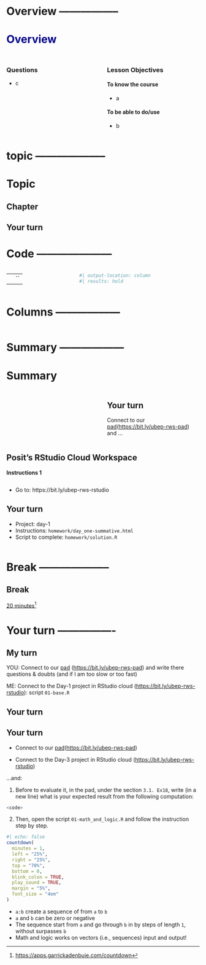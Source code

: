 # Overview -----------------

# Overview {style="color:darkblue;"}

## 

::: columns
::: {.column width="50%"}
### Questions

-   c
:::

::: {.column width="50%"}
### Lesson Objectives

#### To know the course

-   a

#### To be able to do/use

-   b
:::
:::

# topic --------------------

# Topic

## Chapter

::: callout-tip
:::

::: callout-caution
## Your turn
:::

# Code ---------------------

::: columns
::: {.column width="35%"}
|     |      |
|-----|------|
|     | \`\` |
:::

::: {.column width="65%"}
```r
#| output-location: column
#| results: hold

```
:::
:::

# Columns ------------------

::: columns
::: {.column width="50%"}
:::

::: {.column width="50%"}
:::
:::

# Summary ------------------

# Summary

::: columns
::: {.column width="50%"}
::: callout-important
:::
:::

::: {.column width="50%"}
::: callout-caution
## Your turn

Connect to our [pad](https://bit.ly/ubep-rws-pad)(<https://bit.ly/ubep-rws-pad>) and ...
:::
:::
:::

## Posit's RStudio Cloud Workspace

**Instructions 1**

::: columns
::: {.column width="50%"}
-   Go to: https://bit.ly/ubep-rws-rstudio

::: callout-caution
## Your turn

-   Project: day-1
-   Instructions: `homework/day_one-summative.html`
-   Script to complete: `homework/solution.R`
:::
:::

:::

# Break --------------------

## Break

[20 minutes](https://apps.garrickadenbuie.com/countdown/?_inputs_&time=%2220%3A00%22&update_every=%221%22&warn_time=%2204%3A00%22)[^templates-1]

[^templates-1]: <https://apps.garrickadenbuie.com/countdown>

# Your turn ----------------

## My turn

YOU: Connect to our [pad](https://bit.ly/ubep-rws-pad) (<https://bit.ly/ubep-rws-pad>) and write there questions & doubts (and if I am too slow or too fast)

ME: Connect to the Day-1 project in RStudio cloud (<https://bit.ly/ubep-rws-rstudio>): script `01-base.R`


## Your turn

::: callout-caution
## Your turn

-   Connect to our [pad](https://bit.ly/ubep-rws-pad)(<https://bit.ly/ubep-rws-pad>)

-   Connect to the Day-3 project in RStudio cloud (<https://bit.ly/ubep-rws-rstudio>)

...and:
:::

1.  Before to evaluate it, in the pad, under the section `3.1. Ex18`, write (in a new line) what is your expected result from the following computation:

``` r
<code>
```

2.  Then, open the script `01-math_and_logic.R` and follow the instruction step by step.

::: {.fragment .fade-out fragment-index="1"}
```r
#| echo: false
countdown(
  minutes = 1,
  left = "25%",
  right = "25%",
  top = "70%",
  bottom = 0,
  blink_colon = TRUE,
  play_sound = TRUE,
  margin = "5%",
  font_size = "4em"
)
```
:::

::: {.fragment .fade-in fragment-index="1"}
::: callout-important
-   `a:b` create a sequence of from `a` to `b`
-   `a` and `b` can be zero or negative
-   The sequence start from `a` and go through `b` in by steps of length `1`, without surpasses `b`
-   Math and logic works on vectors (i.e., sequences) input and output!
:::
:::

